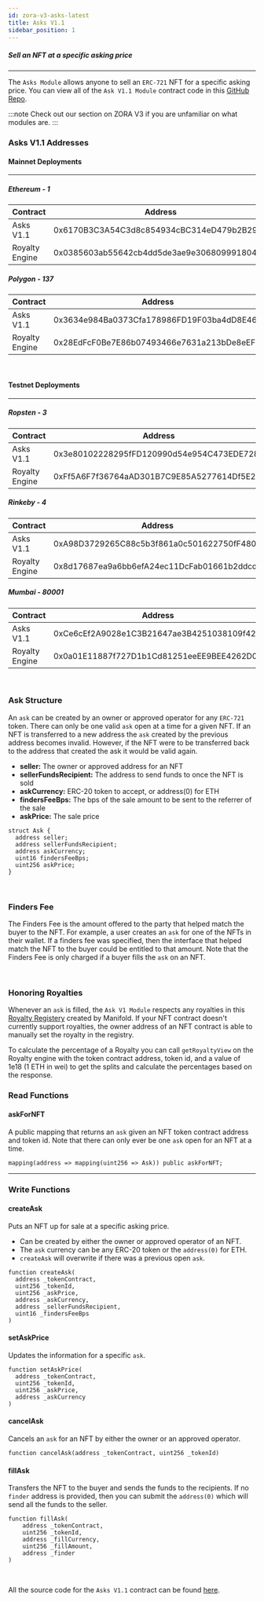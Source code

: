 ```yaml
---
id: zora-v3-asks-latest
title: Asks V1.1
sidebar_position: 1
---
```


##### Sell an NFT at a specific asking price

---
The `Asks Module` allows anyone to sell an `ERC-721` NFT for a specific asking price. 
You can view all of the `Ask V1.1 Module` contract code in this [GitHub Repo](https://github.com/ourzora/v3/blob/main/contracts/modules/Asks/V1.1/AsksV1_1.sol).

:::note 
Check out our section on ZORA V3 if you are unfamiliar on what modules are.
:::
### Asks V1.1 Addresses

#### Mainnet Deployments
---
##### Ethereum - 1
| **Contract**       | **Address**                                 |
| ------------       | ------------------------------------------ |
| Asks V1.1          | 0x6170B3C3A54C3d8c854934cBC314eD479b2B29A3 |
| Royalty Engine     | 0x0385603ab55642cb4dd5de3ae9e306809991804f |

##### Polygon - 137
| **Contract**       | **Address**                                |
| ------------       | ------------------------------------------ |
| Asks V1.1          | 0x3634e984Ba0373Cfa178986FD19F03ba4dD8E469 |
| Royalty Engine     | 0x28EdFcF0Be7E86b07493466e7631a213bDe8eEF2 |

<br/> 

#### Testnet Deployments
---

##### Ropsten - 3
| **Contract**       | **Address**                                |
| ------------       | ------------------------------------------ |
| Asks V1.1          | 0x3e80102228295fFD120990d54e954C473EDE7280 |
| Royalty Engine     | 0xFf5A6F7f36764aAD301B7C9E85A5277614Df5E26 |

##### Rinkeby - 4
| **Contract**       | **Address**                                |
| ------------       | ------------------------------------------ |
| Asks V1.1          | 0xA98D3729265C88c5b3f861a0c501622750fF4806 |
| Royalty Engine     | 0x8d17687ea9a6bb6efA24ec11DcFab01661b2ddcd |

##### Mumbai - 80001
| **Contract**       | **Address**                                |
| ------------       | ------------------------------------------ |
| Asks V1.1          | 0xCe6cEf2A9028e1C3B21647ae3B4251038109f42a |
| Royalty Engine     | 0x0a01E11887f727D1b1Cd81251eeEE9BEE4262D07 |


<br/>

### Ask Structure
An `ask` can be created by an owner or approved operator for any `ERC-721` token.
There can only be one valid `ask` open at a time for a given NFT. 
If an NFT is transferred to a new address the `ask` created by the previous address becomes invalid.
However, if the NFT were to be transferred back to the address that created the ask it would be valid again. 


* **seller:** The owner or approved address for an NFT
* **sellerFundsRecipient:** The address to send funds to once the NFT is sold
* **askCurrency:** ERC-20 token to accept, or address(0) for ETH
* **findersFeeBps:** The bps of the sale amount to be sent to the referrer of the sale
* **askPrice:** The sale price

```
struct Ask {
  address seller;
  address sellerFundsRecipient; 
  address askCurrency;
  uint16 findersFeeBps;
  uint256 askPrice;
}
```

<br/> 

### Finders Fee

The Finders Fee is the amount offered to the party that helped match the buyer to the NFT.
For example, a user creates an `ask` for one of the NFTs in their wallet. 
If a finders fee was specified, then the interface that helped match the NFT to the buyer could be entitled to that amount.
Note that the Finders Fee is only charged if a buyer fills the `ask` on an NFT.

<br/> 

### Honoring Royalties
Whenever an `ask` is filled, the `Ask V1 Module` respects any royalties in this [Royalty Registery](https://royaltyregistry.xyz/lookup) created by Manifold.
If your NFT contract doesn't currently support royalties, the owner address of an NFT contract is able to manually set the royalty in the registry.

To calculate the percentage of a Royalty you can call `getRoyaltyView` on the Royalty engine with the token contract address, token id, and a value of 1e18 (1 ETH in wei) to get the splits and calculate the percentages based on the response.
<br/> 

### Read Functions 

#### askForNFT
A public mapping that returns an `ask` given an NFT token contract address and token id. 
Note that there can only ever be one `ask` open for an NFT at a time.

`mapping(address => mapping(uint256 => Ask)) public askForNFT;`

--- 

### Write Functions

#### createAsk 
Puts an NFT up for sale at a specific asking price. 
- Can be created by either the owner or approved operator of an NFT.
- The `ask` currency can be any ERC-20 token or the `address(0)` for ETH.
- `createAsk` will overwrite if there was a previous open `ask`.
```
function createAsk(
  address _tokenContract,
  uint256 _tokenId,
  uint256 _askPrice,
  address _askCurrency,
  address _sellerFundsRecipient,
  uint16 _findersFeeBps
)
```

#### setAskPrice
Updates the information for a specific `ask`.
```
function setAskPrice(
  address _tokenContract,
  uint256 _tokenId,
  uint256 _askPrice,
  address _askCurrency
) 
```

#### cancelAsk
Cancels an `ask` for an NFT by either the owner or an approved operator.
```
function cancelAsk(address _tokenContract, uint256 _tokenId)
```

#### fillAsk 
Transfers the NFT to the buyer and sends the funds to the recipients. 
If no `finder` address is provided, then you can submit the `address(0)` which will send all the funds to the seller.
```
function fillAsk(
    address _tokenContract,
    uint256 _tokenId,
    address _fillCurrency,
    uint256 _fillAmount,
    address _finder
) 
```
<br/>

All the source code for the `Asks V1.1` contract can be found [here](https://github.com/ourzora/v3/blob/main/contracts/modules/Asks/V1.1/AsksV1_1.sol).